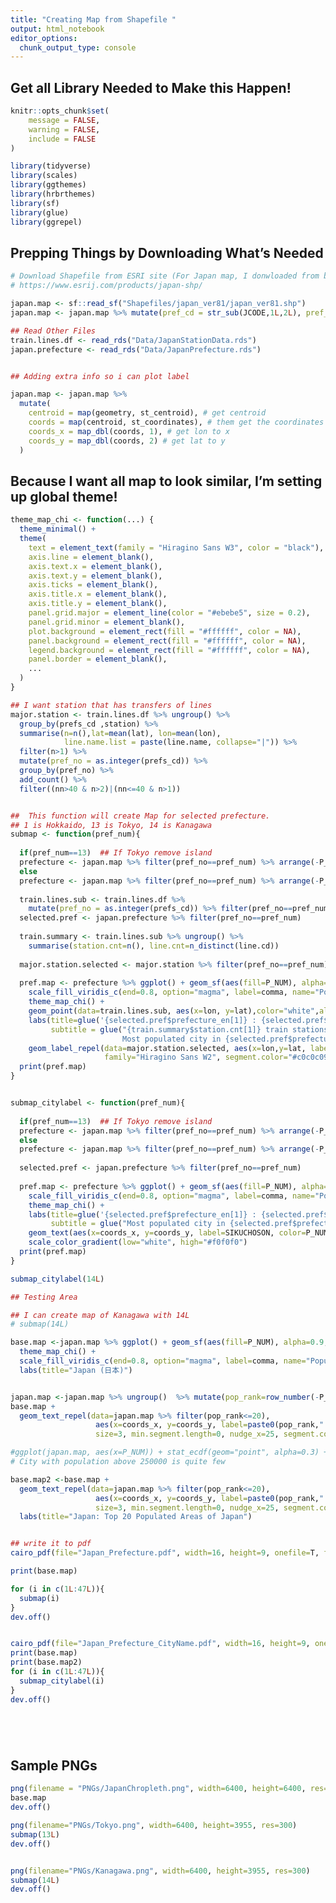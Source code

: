 ```yaml
---
title: "Creating Map from Shapefile "
output: html_notebook
editor_options: 
  chunk_output_type: console
---
```


## Get all Library Needed to Make this Happen!

```r
knitr::opts_chunk$set(
	message = FALSE,
	warning = FALSE,
	include = FALSE
)

library(tidyverse)
library(scales)
library(ggthemes)
library(hrbrthemes)
library(sf) 
library(glue)
library(ggrepel)

```



## Prepping Things by Downloading What's Needed

```r

# Download Shapefile from ESRI site (For Japan map, I donwloaded from below)
# https://www.esrij.com/products/japan-shp/

japan.map <- sf::read_sf("Shapefiles/japan_ver81/japan_ver81.shp")
japan.map <- japan.map %>% mutate(pref_cd = str_sub(JCODE,1L,2L), pref_no = as.integer(pref_cd))

## Read Other Files 
train.lines.df <- read_rds("Data/JapanStationData.rds")
japan.prefecture <- read_rds("Data/JapanPrefecture.rds")


## Adding extra info so i can plot label

japan.map <- japan.map %>%
  mutate(
    centroid = map(geometry, st_centroid), # get centroid
    coords = map(centroid, st_coordinates), # them get the coordinates out
    coords_x = map_dbl(coords, 1), # get lon to x
    coords_y = map_dbl(coords, 2) # get lat to y
  ) 


```


## Because I want all map to look similar, I'm setting up global theme!

```r

theme_map_chi <- function(...) {
  theme_minimal() +
  theme(
    text = element_text(family = "Hiragino Sans W3", color = "black"),
    axis.line = element_blank(),
    axis.text.x = element_blank(),
    axis.text.y = element_blank(),
    axis.ticks = element_blank(),
    axis.title.x = element_blank(),
    axis.title.y = element_blank(),
    panel.grid.major = element_line(color = "#ebebe5", size = 0.2),
    panel.grid.minor = element_blank(),
    plot.background = element_rect(fill = "#ffffff", color = NA), 
    panel.background = element_rect(fill = "#ffffff", color = NA), 
    legend.background = element_rect(fill = "#ffffff", color = NA),
    panel.border = element_blank(),
    ...
  )
}

```




```r
## I want station that has transfers of lines
major.station <- train.lines.df %>% ungroup() %>%
  group_by(prefs_cd ,station) %>%
  summarise(n=n(),lat=mean(lat), lon=mean(lon), 
            line.name.list = paste(line.name, collapse="|")) %>%
  filter(n>1) %>%
  mutate(pref_no = as.integer(prefs_cd)) %>%
  group_by(pref_no) %>%
  add_count() %>%
  filter((nn>40 & n>2)|(nn<=40 & n>1))


##  This function will create Map for selected prefecture.  
## 1 is Hokkaido, 13 is Tokyo, 14 is Kanagawa
submap <- function(pref_num){
  
  if(pref_num==13)  ## If Tokyo remove island 
  prefecture <- japan.map %>% filter(pref_no==pref_num) %>% arrange(-P_NUM) %>% filter(is.na(SICHO))
  else
  prefecture <- japan.map %>% filter(pref_no==pref_num) %>% arrange(-P_NUM)
  
  train.lines.sub <- train.lines.df %>% 
    mutate(pref_no = as.integer(prefs_cd)) %>% filter(pref_no==pref_num)
  selected.pref <- japan.prefecture %>% filter(pref_no==pref_num)
  
  train.summary <- train.lines.sub %>% ungroup() %>% 
    summarise(station.cnt=n(), line.cnt=n_distinct(line.cd))
  
  major.station.selected <- major.station %>% filter(pref_no==pref_num)
  
  pref.map <- prefecture %>% ggplot() + geom_sf(aes(fill=P_NUM), alpha=0.8, size=0.02) +
    scale_fill_viridis_c(end=0.8, option="magma", label=comma, name="Population") +
    theme_map_chi() +
    geom_point(data=train.lines.sub, aes(x=lon, y=lat),color="white",alpha=0.5, shape=4) +
    labs(title=glue('{selected.pref$prefecture_en[1]} : {selected.pref$prefecture_ja[1]}'),
         subtitle = glue("{train.summary$station.cnt[1]} train stations {train.summary$line.cnt[1]} train lines in {selected.pref$prefecture_en[1]}  
                         Most populated city in {selected.pref$prefecture_en[1]} is {prefecture$CITY_ENG[1]} with {round(prefecture$P_NUM[1]/1000)}K in Population")) +
    geom_label_repel(data=major.station.selected, aes(x=lon,y=lat, label=station ),
                     family="Hiragino Sans W2", segment.color="#c0c0c090", fill="#ffffff30")
  print(pref.map)
}


submap_citylabel <- function(pref_num){
  
  if(pref_num==13)  ## If Tokyo remove island 
  prefecture <- japan.map %>% filter(pref_no==pref_num) %>% arrange(-P_NUM) %>% filter(is.na(SICHO))
  else
  prefecture <- japan.map %>% filter(pref_no==pref_num) %>% arrange(-P_NUM)
  
  selected.pref <- japan.prefecture %>% filter(pref_no==pref_num)
  
  pref.map <- prefecture %>% ggplot() + geom_sf(aes(fill=P_NUM), alpha=0.9, size=0.02) +
    scale_fill_viridis_c(end=0.8, option="magma", label=comma, name="Population") +
    theme_map_chi() +
    labs(title=glue('{selected.pref$prefecture_en[1]} : {selected.pref$prefecture_ja[1]}'),
         subtitle = glue("Most populated city in {selected.pref$prefecture_en[1]} is {prefecture$CITY_ENG[1]} with {round(prefecture$P_NUM[1]/1000)}K in Population")) +
    geom_text(aes(x=coords_x, y=coords_y, label=SIKUCHOSON, color=P_NUM), size=3, family="Hiragino Sans W3") +
    scale_color_gradient(low="white", high="#f0f0f0")
  print(pref.map)
}

submap_citylabel(14L)

## Testing Area

## I can create map of Kanagawa with 14L
# submap(14L)

base.map <-japan.map %>% ggplot() + geom_sf(aes(fill=P_NUM), alpha=0.9, size=0.03) +
  theme_map_chi() +
  scale_fill_viridis_c(end=0.8, option="magma", label=comma, name="Population") +
  labs(title="Japan (日本)")


japan.map <-japan.map %>% ungroup()  %>% mutate(pop_rank=row_number(-P_NUM))
base.map + 
  geom_text_repel(data=japan.map %>% filter(pop_rank<=20),
                   aes(x=coords_x, y=coords_y, label=paste0(pop_rank,".",SIKUCHOSON)), family="Hiragino Sans W3", 
                   size=3, min.segment.length=0, nudge_x=25, segment.color="#c5c5c540")

#ggplot(japan.map, aes(x=P_NUM)) + stat_ecdf(geom="point", alpha=0.3) + theme_ipsum_rc()
# City with population above 250000 is quite few

base.map2 <-base.map + 
  geom_text_repel(data=japan.map %>% filter(pop_rank<=20),
                   aes(x=coords_x, y=coords_y, label=paste0(pop_rank,".",SIKUCHOSON)), family="Hiragino Sans W3", 
                   size=3, min.segment.length=0, nudge_x=25, segment.color="#c5c5c540") +
  labs(title="Japan: Top 20 Populated Areas of Japan")


## write it to pdf
cairo_pdf(file="Japan_Prefecture.pdf", width=16, height=9, onefile=T, family="Hiragino Sans W3")

print(base.map)

for (i in c(1L:47L)){
  submap(i)
}
dev.off()


cairo_pdf(file="Japan_Prefecture_CityName.pdf", width=16, height=9, onefile=T, family="Hiragino Sans W3")
print(base.map)
print(base.map2)
for (i in c(1L:47L)){
  submap_citylabel(i)
}
dev.off()






```

## Sample PNGs

```r

png(filename = "PNGs/JapanChropleth.png", width=6400, height=6400, res=300)
base.map
dev.off()

png(filename="PNGs/Tokyo.png", width=6400, height=3955, res=300)
submap(13L)
dev.off()


png(filename="PNGs/Kanagawa.png", width=6400, height=3955, res=300)
submap(14L)
dev.off()

```


